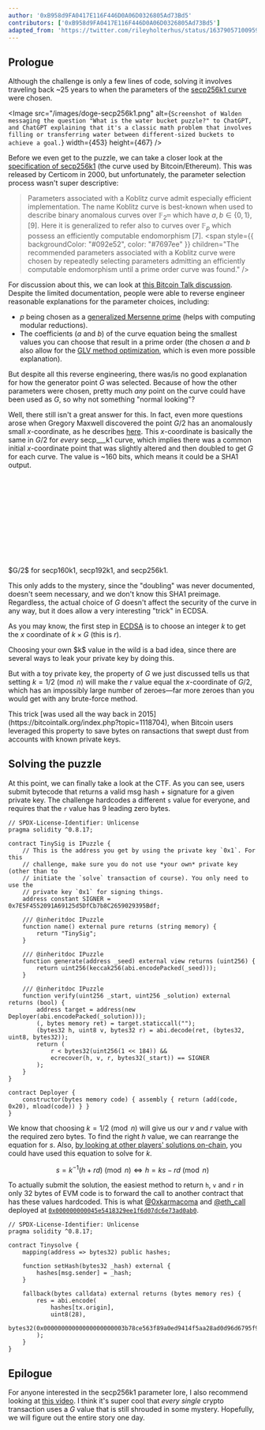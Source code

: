 ```yaml
---
author: '0xB958d9FA0417E116F446D0A06D0326805Ad73Bd5'
contributors: ['0xB958d9FA0417E116F446D0A06D0326805Ad73Bd5']
adapted_from: 'https://twitter.com/rileyholterhus/status/1637905710095933441'
---
```


## Prologue

Although the challenge is only a few lines of code, solving it involves traveling back ~25 years to when the parameters of the [secp256k1 curve](https://en.bitcoin.it/wiki/Secp256k1) were chosen.

<Image
  src="/images/doge-secp256k1.png"
  alt={`Screenshot of Walden messaging the question "What is the water bucket puzzle?" to ChatGPT, and ChatGPT explaining that it's a classic math problem that involves filling or transferring water between different-sized buckets to achieve a goal.`}
  width={453}
  height={467}
/>

Before we even get to the puzzle, we can take a closer look at the [specification of secp256k1](https://www.secg.org/SEC2-Ver-1.0.pdf) (the curve used by Bitcoin/Ethereum). This was released by Certicom in 2000, but unfortunately, the parameter selection process wasn't super descriptive:

> Parameters associated with a Koblitz curve admit especially efficient implementation. The name Koblitz curve is best-known when used to describe binary anomalous curves over $\mathbb{F}_{2^m}$ which have $a,b\in\{0,1\}$, [9]. Here it is generalized to refer also to curves over $\mathbb{F}_p$ which possess an efficiently computable endomorphism [7]. <span style={{ backgroundColor: "#092e52", color: "#7697ee" }} children="The recommended parameters associated with a Koblitz curve were chosen by repeatedly selecting parameters admitting an efficiently computable endomorphism until a prime order curve was found." />

For discussion about this, we can look at [this Bitcoin Talk discussion](https://bitcointalk.org/index.php?topic=289795.0). Despite the limited documentation, people were able to reverse engineer reasonable explanations for the parameter choices, including:

- $p$ being chosen as a [generalized Mersenne prime](https://en.wikipedia.org/wiki/Solinas_prime) (helps with computing modular reductions).
- The coefficients ($a$ and $b$) of the curve equation being the smallest values you can choose that result in a prime order (the chosen $a$ and $b$ also allow for the [GLV method optimization](https://link.springer.com/chapter/10.1007/3-540-44647-8_11), which is even more possible explanation).

But despite all this reverse engineering, there was/is no good explanation for how the generator point $G$ was selected. Because of how the other parameters were chosen, pretty much _any_ point on the curve could have been used as $G$, so why not something "normal looking"?

Well, there still isn't a great answer for this. In fact, even more questions arose when Gregory Maxwell discovered the point $G/2$ has an anomalously small $x$-coordinate, as he describes [here](https://crypto.stackexchange.com/questions/60420/what-does-the-special-form-of-the-base-point-of-secp256k1-allow/76010#76010). This $x$-coordinate is basically the same in $G/2$ for _every_ secp\_\_\_k1 curve, which implies there was a common initial $x$-coordinate point that was slightly altered and then doubled to get $G$ for each curve. The value is ~160 bits, which means it could be a SHA1 output.

<ComponentsDisplay className="overflow-x-scroll">
  <div
    className="not-prose"
    style={{ display: 'flex', flexDirection: 'column', alignItems: 'center', gap: '0.5rem' }}
  >
    <div
      style={{
        fontWeight: 400,
        display: 'flex',
        flexDirection: 'column',
        alignItems: 'center',
        gap: '0.125rem',
      }}
    >
      <code style={{ color: '#758195', fontSize: '0.875rem' }}>
        <span children="0x0000000000000000000000004" />
        <span children="8ce563f89a0ed9414f5aa28ad0d96d6795f9c6" style={{ color: '#c1cdd9' }} />
        <span children="2" />
      </code>
      <code style={{ color: '#758195', fontSize: '0.875rem' }}>
        <span children="0x00000000000000000554123b7" />
        <span children="8ce563f89a0ed9414f5aa28ad0d96d6795f9c6" style={{ color: '#c1cdd9' }} />
        <span children="6" />
      </code>
      <code style={{ color: '#758195', fontSize: '0.875rem' }}>
        <span children="0x00000000000000000000003b7" />
        <span children="8ce563f89a0ed9414f5aa28ad0d96d6795f9c6" style={{ color: '#c1cdd9' }} />
        <span children="3" />
      </code>
    </div>
    <div style={{ fontSize: '0.875rem', color: '#758195' }}>
      $G/2$ for secp160k1, secp192k1, and secp256k1.
    </div>
  </div>
</ComponentsDisplay>

This only adds to the mystery, since the "doubling" was never documented, doesn't seem necessary, and we don't know this SHA1 preimage. Regardless, the actual choice of $G$ doesn't affect the security of the curve in any way, but it does allow a very interesting "trick" in ECDSA.

As you may know, the first step in [ECDSA](https://en.wikipedia.org/wiki/Elliptic_Curve_Digital_Signature_Algorithm) is to choose an integer $k$ to get the $x$ coordinate of $k\times G$ (this is $r$).

<Callout intent="warning">
  Choosing your own $k$ value in the wild is a bad idea, since there are several ways to leak your
  private key by doing this.
</Callout>

But with a toy private key, the property of $G$ we just discussed tells us that setting $k=1/2\pmod n$ will make the $r$ value equal the $x$-coordinate of $G/2$, which has an impossibly large number of zeroes—far more zeroes than you would get with any brute-force method.

<Callout>
  This trick [was used all the way back in 2015](https://bitcointalk.org/index.php?topic=1118704),
  when Bitcoin users leveraged this property to save bytes on ransactions that swept dust from
  accounts with known private keys.
</Callout>

## Solving the puzzle

At this point, we can finally take a look at the CTF. As you can see, users submit bytecode that returns a valid msg hash + signature for a given private key. The challenge hardcodes a different `s` value for everyone, and requires that the `r` value has 9 leading zero bytes.

```sol fileName="Puzzle.sol" highlightLines={[27]}
// SPDX-License-Identifier: Unlicense
pragma solidity ^0.8.17;

contract TinySig is IPuzzle {
    // This is the address you get by using the private key `0x1`. For this
    // challenge, make sure you do not use *your own* private key (other than to
    // initiate the `solve` transaction of course). You only need to use the
    // private key `0x1` for signing things.
    address constant SIGNER = 0x7E5F4552091A69125d5DfCb7b8C2659029395Bdf;

    /// @inheritdoc IPuzzle
    function name() external pure returns (string memory) {
        return "TinySig";
    }

    /// @inheritdoc IPuzzle
    function generate(address _seed) external view returns (uint256) {
        return uint256(keccak256(abi.encodePacked(_seed)));
    }

    /// @inheritdoc IPuzzle
    function verify(uint256 _start, uint256 _solution) external returns (bool) {
        address target = address(new Deployer(abi.encodePacked(_solution)));
        (, bytes memory ret) = target.staticcall("");
        (bytes32 h, uint8 v, bytes32 r) = abi.decode(ret, (bytes32, uint8, bytes32));
        return (
            r < bytes32(uint256(1 << 184)) &&
            ecrecover(h, v, r, bytes32(_start)) == SIGNER
        );
    }
}

contract Deployer {
    constructor(bytes memory code) { assembly { return (add(code, 0x20), mload(code)) } }
}
```

We know that choosing $k=1/2\pmod n$ will give us our $v$ and $r$ value with the required zero bytes. To find the right $h$ value, we can rearrange the equation for $s$. Also, [by looking at other players' solutions on-chain](https://etherscan.io/advanced-filter?fadd=0x0000000006bC8D9e5e9d436217B88De704a9F307&tadd=0x0000000006bC8D9e5e9d436217B88De704a9F307&mtd=0x31468f06%7eSolve&txntype=0&age=2023-03-18%7e2023-03-24), you could have used this equation to solve for $k$.

$$
s=k^{-1}(h+rd)\pmod n\iff h=ks-rd\pmod n
$$

To actually submit the solution, the easiest method to return `h`, `v` and `r` in only 32 bytes of EVM code is to forward the call to another contract that has these values hardcoded. This is what [\@0xkarmacoma](https://twitter.com/0xkarmacoma) and [@eth_call](https://twitter.com/eth_call) deployed at [`0x000000000045e5418329ee1f6d07dc6e73ad0ab0`](https://etherscan.io/address/0x000000000045e5418329ee1f6d07dc6e73ad0ab0).

```sol fileName="Tinysolve.sol"
// SPDX-License-Identifier: Unlicense
pragma solidity ^0.8.17;

contract Tinysolve {
    mapping(address => bytes32) public hashes;

    function setHash(bytes32 _hash) external {
        hashes[msg.sender] = _hash;
    }

    fallback(bytes calldata) external returns (bytes memory res) {
        res = abi.encode(
            hashes[tx.origin],
            uint8(28),
            bytes32(0x00000000000000000000003b78ce563f89a0ed9414f5aa28ad0d96d6795f9c63)
        );
    }
}
```

## Epilogue

For anyone interested in the secp256k1 parameter lore, I also recommend looking at [this video](https://youtu.be/NGLR2N4EK58). I think it's super cool that _every single_ crypto transaction uses a $G$ value that is still shrouded in some mystery. Hopefully, we will figure out the entire story one day.
